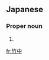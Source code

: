 ==Japanese==
{{ja-kanjitab|たけ|なか|yomi=k}}

===Proper noun===
{{ja-pos|たけなか|proper}}

# {{surname|lang=ja|sort=たけなか}}

[[fr:竹中]]